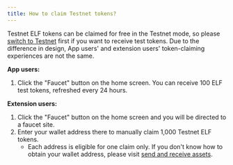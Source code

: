 ```yaml
---
title: How to claim Testnet tokens?
---
```


Testnet ELF tokens can be claimed for free in the Testnet mode, so please [switch to Testnet](/docs/How-to-switch-networks "") first if you want to receive test tokens.
Due to the difference in design, App users' and extension users' token-claiming experiences are not the same.

**App users:**

1. Click the "Faucet" button on the home screen. You can receive 100 ELF test tokens, refreshed every 24 hours.

**Extension users:**

1. Click the "Faucet" button on the home screen and you will be directed to a faucet site.
2. Enter your wallet address there to manually claim 1,000 Testnet ELF tokens.
   * Each address is eligible for one claim only. If you don't know how to obtain your wallet address, please visit [send and receive assets](/docs/How-to-send-and-receive-assets "").
